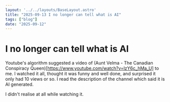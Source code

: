 ```yaml
---
layout: '../../layouts/BaseLayout.astro'
title: "2025-09-13 I no longer can tell what is AI"
tags: ["blog"]
date: "2025-09-12"
---
```


<DummyComponent />

# I no longer can tell what is AI

Youtube's algorithm suggested a video of (Aunt Velma - The Canadian Conspiracy Queen)[https://www.youtube.com/watch?v=lzY6c_hMa_U] to me. I watched it all, thought it was funny and well done, and surprised it only had 10 views or so. I read the description of the channel which said it is AI generated. 

I didn't realise at all while watching it. 